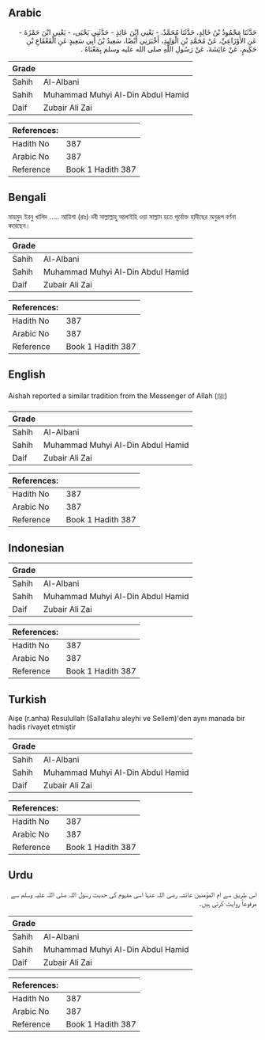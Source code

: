## Arabic


<div dir="rtl" lang="ar" style={{fontSize:'larger',backgroundColor:'#f8f9fa',padding:20}}>
حَدَّثَنَا مَحْمُودُ بْنُ خَالِدٍ، حَدَّثَنَا مُحَمَّدٌ، - يَعْنِي ابْنَ عَائِذٍ - حَدَّثَنِي يَحْيَى، - يَعْنِي ابْنَ حَمْزَةَ - عَنِ الأَوْزَاعِيِّ، عَنْ مُحَمَّدِ بْنِ الْوَلِيدِ، أَخْبَرَنِي أَيْضًا، سَعِيدُ بْنُ أَبِي سَعِيدٍ عَنِ الْقَعْقَاعِ بْنِ حَكِيمٍ، عَنْ عَائِشَةَ، عَنْ رَسُولِ اللَّهِ صلى الله عليه وسلم بِمَعْنَاهُ ‏.‏
</div>
<div style={{backgroundColor:'#f8f9fa',padding:20, marginBottom: 10}}><table> <thead> <tr> <th>Grade</th> <th></th> </tr> </thead> <tbody> <tr><td>Sahih</td><td>Al-Albani</td></tr><tr><td>Sahih</td><td>Muhammad Muhyi Al-Din Abdul Hamid</td></tr><tr><td>Daif</td><td>Zubair Ali Zai</td></tr></tbody></table><table> <thead> <tr> <th>References:</th> <th></th> </tr> </thead> <tbody><tr><td>Hadith No</td><td>387</td></tr><tr><td>Arabic No</td><td>387</td></tr><tr><td>Reference</td><td>Book 1 Hadith 387</td></tr></tbody></table></div>

## Bengali


<div dir="ltr" lang="bn" style={{fontSize:'larger',backgroundColor:'#f8f9fa',padding:20}}>
মাহমুদ ইবনু খালিদ ..... আয়িশা (রাঃ) নবী সাল্লাল্লাহু আলাইহি ওয়া সাল্লাম হতে পূর্বোক্ত হাদীছের অনুরূপ বর্ণনা করেছেন।
</div>
<div style={{backgroundColor:'#f8f9fa',padding:20, marginBottom: 10}}><table> <thead> <tr> <th>Grade</th> <th></th> </tr> </thead> <tbody> <tr><td>Sahih</td><td>Al-Albani</td></tr><tr><td>Sahih</td><td>Muhammad Muhyi Al-Din Abdul Hamid</td></tr><tr><td>Daif</td><td>Zubair Ali Zai</td></tr></tbody></table><table> <thead> <tr> <th>References:</th> <th></th> </tr> </thead> <tbody><tr><td>Hadith No</td><td>387</td></tr><tr><td>Arabic No</td><td>387</td></tr><tr><td>Reference</td><td>Book 1 Hadith 387</td></tr></tbody></table></div>

## English


<div dir="ltr" lang="en" style={{fontSize:'larger',backgroundColor:'#f8f9fa',padding:20}}>
Aishah reported a similar tradition from the Messenger of Allah (ﷺ)
</div>
<div style={{backgroundColor:'#f8f9fa',padding:20, marginBottom: 10}}><table> <thead> <tr> <th>Grade</th> <th></th> </tr> </thead> <tbody> <tr><td>Sahih</td><td>Al-Albani</td></tr><tr><td>Sahih</td><td>Muhammad Muhyi Al-Din Abdul Hamid</td></tr><tr><td>Daif</td><td>Zubair Ali Zai</td></tr></tbody></table><table> <thead> <tr> <th>References:</th> <th></th> </tr> </thead> <tbody><tr><td>Hadith No</td><td>387</td></tr><tr><td>Arabic No</td><td>387</td></tr><tr><td>Reference</td><td>Book 1 Hadith 387</td></tr></tbody></table></div>

## Indonesian


<div dir="ltr" lang="id" style={{fontSize:'larger',backgroundColor:'#f8f9fa',padding:20}}>

</div>
<div style={{backgroundColor:'#f8f9fa',padding:20, marginBottom: 10}}><table> <thead> <tr> <th>Grade</th> <th></th> </tr> </thead> <tbody> <tr><td>Sahih</td><td>Al-Albani</td></tr><tr><td>Sahih</td><td>Muhammad Muhyi Al-Din Abdul Hamid</td></tr><tr><td>Daif</td><td>Zubair Ali Zai</td></tr></tbody></table><table> <thead> <tr> <th>References:</th> <th></th> </tr> </thead> <tbody><tr><td>Hadith No</td><td>387</td></tr><tr><td>Arabic No</td><td>387</td></tr><tr><td>Reference</td><td>Book 1 Hadith 387</td></tr></tbody></table></div>

## Turkish


<div dir="ltr" lang="tr" style={{fontSize:'larger',backgroundColor:'#f8f9fa',padding:20}}>
Aişe (r.anha) Resulullah (Sallallahu aleyhi ve Sellem)'den aynı manada bir hadis rivayet etmiştir
</div>
<div style={{backgroundColor:'#f8f9fa',padding:20, marginBottom: 10}}><table> <thead> <tr> <th>Grade</th> <th></th> </tr> </thead> <tbody> <tr><td>Sahih</td><td>Al-Albani</td></tr><tr><td>Sahih</td><td>Muhammad Muhyi Al-Din Abdul Hamid</td></tr><tr><td>Daif</td><td>Zubair Ali Zai</td></tr></tbody></table><table> <thead> <tr> <th>References:</th> <th></th> </tr> </thead> <tbody><tr><td>Hadith No</td><td>387</td></tr><tr><td>Arabic No</td><td>387</td></tr><tr><td>Reference</td><td>Book 1 Hadith 387</td></tr></tbody></table></div>

## Urdu


<div dir="rtl" lang="ur" style={{fontSize:'larger',backgroundColor:'#f8f9fa',padding:20}}>
اس طریق سے ام المؤمنین عائشہ رضی اللہ عنہا اسی مفہوم کی حدیث رسول اللہ صلی اللہ علیہ وسلم سے مرفوعاً روایت کرتی ہیں۔
</div>
<div style={{backgroundColor:'#f8f9fa',padding:20, marginBottom: 10}}><table> <thead> <tr> <th>Grade</th> <th></th> </tr> </thead> <tbody> <tr><td>Sahih</td><td>Al-Albani</td></tr><tr><td>Sahih</td><td>Muhammad Muhyi Al-Din Abdul Hamid</td></tr><tr><td>Daif</td><td>Zubair Ali Zai</td></tr></tbody></table><table> <thead> <tr> <th>References:</th> <th></th> </tr> </thead> <tbody><tr><td>Hadith No</td><td>387</td></tr><tr><td>Arabic No</td><td>387</td></tr><tr><td>Reference</td><td>Book 1 Hadith 387</td></tr></tbody></table></div>